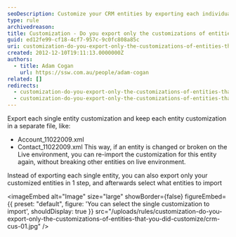 ```yaml
---
seoDescription: Customize your CRM entities by exporting each individual customization or select what to import, ensuring seamless updates and minimizing impact on live environments.
type: rule
archivedreason:
title: Customization - Do you export only the customizations of entities that you did customize? (CRM 4 only)
guid: ed12fe99-cf18-4cf7-957c-9c0fc808a85c
uri: customization-do-you-export-only-the-customizations-of-entities-that-you-did-customize
created: 2012-12-10T19:11:13.0000000Z
authors:
  - title: Adam Cogan
    url: https://ssw.com.au/people/adam-cogan
related: []
redirects:
  - customization-do-you-export-only-the-customizations-of-entities-that-you-did-customize-crm-4-only
  - customization-do-you-export-only-the-customizations-of-entities-that-you-did-customize-(crm-4-only)
---
```


Export each single entity customization and keep each entity customization in a separate file, like:

* Account_11022009.xml
* Contact_11022009.xml
This way, if an entity is changed or broken on the Live environment, you can re-import the customization for this entity again, without breaking other entities on live environment.

Instead of exporting each single entity, you can also export only your customized entities in 1 step, and afterwards select what entities to import


<imageEmbed
  alt="Image"
  size="large"
  showBorder={false}
  figureEmbed={{
    preset: "default",
    figure: 'You can select the single customization to import',
    shouldDisplay: true
  }}
  src="/uploads/rules/customization-do-you-export-only-the-customizations-of-entities-that-you-did-customize/crm-cus-01.jpg"
/>